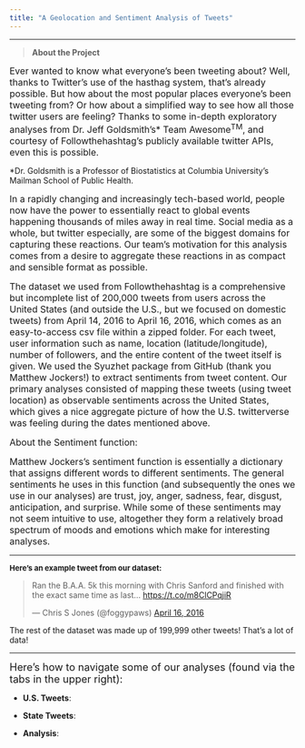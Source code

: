 ```yaml
---
title: "A Geolocation and Sentiment Analysis of Tweets"
---
```

***
> **About the Project**

<font size="3">Ever wanted to know what everyone’s been tweeting about? Well, thanks to Twitter’s use of the hasthag system, that’s already possible. But how about the most popular places everyone’s been tweeting from? Or how about a simplified way to see how all those twitter users are feeling? Thanks to some in-depth exploratory analyses from Dr. Jeff Goldsmith’s* Team Awesome^TM^,  and courtesy of Followthehashtag’s publicly available twitter APIs, even this is possible. </font>

*Dr. Goldsmith is a Professor of Biostatistics at Columbia University's Mailman School of Public Health.


<font size="3">In a rapidly changing and increasingly tech-based world, people now have the power to essentially react to global events happening thousands of miles away in real time. Social media as a whole, but twitter especially, are some of the biggest domains for capturing these reactions. Our team’s motivation for this analysis comes from a desire to aggregate these reactions in as compact and sensible format as possible. </font> 

<font size="3">The dataset we used from Followthehashtag is a comprehensive but incomplete list of 200,000 tweets from users across the United States (and outside the U.S., but we focused on domestic tweets) from April 14, 2016 to April 16, 2016, which comes as an easy-to-access csv file within a zipped folder. For each tweet, user information such as name, location (latitude/longitude), number of followers, and the entire content of the tweet itself is given. We used the Syuzhet package from GitHub (thank you Matthew Jockers!) to extract sentiments from tweet content. Our primary analyses consisted of mapping these tweets (using tweet location) as observable sentiments across the United States, which gives a nice aggregate picture of how the U.S. twitterverse was feeling during the dates mentioned above. </font>

<font size="3">About the Sentiment function:

Matthew Jockers’s sentiment function is essentially a dictionary that assigns different words to different sentiments. The general sentiments he uses in this function (and subsequently the ones we use in our analyses) are trust, joy, anger, sadness, fear, disgust, anticipation, and surprise. While some of these sentiments may not seem intuitive to use, altogether they form a relatively broad spectrum of moods and emotions which make for interesting analyses. </font>


***

<font size="2"> __Here's an example tweet from our dataset:__ </font>

<blockquote class="twitter-tweet" data-lang="en"><p lang="en" dir="ltr">Ran the B.A.A. 5k this morning with Chris Sanford and finished with the exact same time as last… <a href="https://t.co/m8ClCPqjiR">https://t.co/m8ClCPqjiR</a></p>&mdash; Chris S Jones (@foggypaws) <a href="https://twitter.com/foggypaws/status/721318386290991104?ref_src=twsrc%5Etfw">April 16, 2016</a></blockquote>
<script async src="https://platform.twitter.com/widgets.js" charset="utf-8"></script>


The rest of the dataset was made up of 199,999 other tweets! That's a lot of data!

***

<font size="4"> Here's how to navigate some of our analyses (found via the tabs in the upper right): </font>

* **U.S. Tweets**: 

* **State Tweets**:

* **Analysis**: